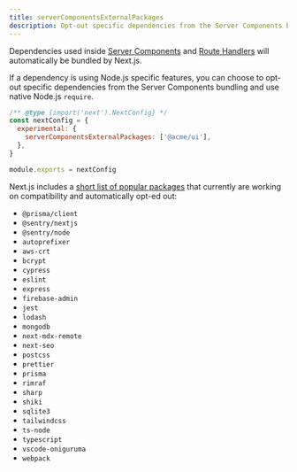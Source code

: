 ```yaml
---
title: serverComponentsExternalPackages
description: Opt-out specific dependencies from the Server Components bundling and use native Node.js `require`.
---
```


Dependencies used inside [Server Components](/docs/getting-started/react-essentials#server-components) and [Route Handlers](/docs/app/building-your-application/routing/router-handlers) will automatically be bundled by Next.js.

If a dependency is using Node.js specific features, you can choose to opt-out specific dependencies from the Server Components bundling and use native Node.js `require`.

```js filename="next.config.js"
/** @type {import('next').NextConfig} */
const nextConfig = {
  experimental: {
    serverComponentsExternalPackages: ['@acme/ui'],
  },
}

module.exports = nextConfig
```

Next.js includes a [short list of popular packages](https://github.com/vercel/next.js/blob/canary/packages/next/src/lib/server-external-packages.json) that currently are working on compatibility and automatically opt-ed out:

-   `@prisma/client`
-   `@sentry/nextjs`
-   `@sentry/node`
-   `autoprefixer`
-   `aws-crt`
-   `bcrypt`
-   `cypress`
-   `eslint`
-   `express`
-   `firebase-admin`
-   `jest`
-   `lodash`
-   `mongodb`
-   `next-mdx-remote`
-   `next-seo`
-   `postcss`
-   `prettier`
-   `prisma`
-   `rimraf`
-   `sharp`
-   `shiki`
-   `sqlite3`
-   `tailwindcss`
-   `ts-node`
-   `typescript`
-   `vscode-oniguruma`
-   `webpack`
